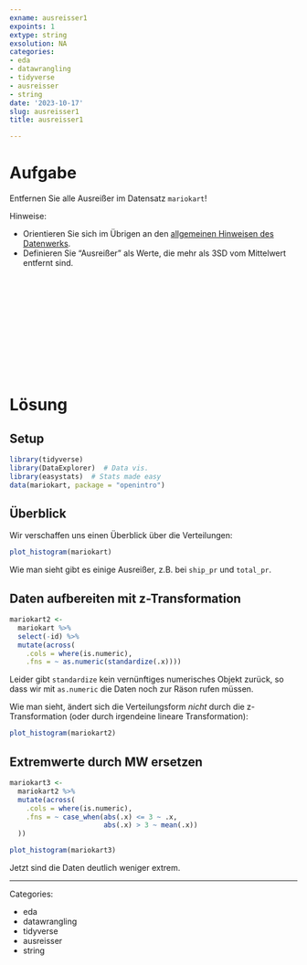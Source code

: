 ```yaml
---
exname: ausreisser1
expoints: 1
extype: string
exsolution: NA
categories:
- eda
- datawrangling
- tidyverse
- ausreisser
- string
date: '2023-10-17'
slug: ausreisser1
title: ausreisser1

---
```





# Aufgabe

Entfernen Sie alle Ausreißer im Datensatz `mariokart`!


Hinweise:

- Orientieren Sie sich im Übrigen an den [allgemeinen Hinweisen des Datenwerks](https://datenwerk.netlify.app/hinweise).
- Definieren Sie "Ausreißer" als Werte, die mehr als 3SD vom Mittelwert entfernt sind.





</br>
</br>
</br>
</br>
</br>
</br>
</br>
</br>
</br>
</br>

# Lösung


## Setup

```r
library(tidyverse)
library(DataExplorer)  # Data vis.
library(easystats)  # Stats made easy
data(mariokart, package = "openintro")
```

## Überblick 

Wir verschaffen uns einen Überblick über die Verteilungen:

```r
plot_histogram(mariokart)
```



Wie man sieht gibt es einige Ausreißer, z.B. bei `ship_pr` und `total_pr`.


## Daten aufbereiten mit z-Transformation


```r
mariokart2 <-
  mariokart %>% 
  select(-id) %>% 
  mutate(across(
    .cols = where(is.numeric),
    .fns = ~ as.numeric(standardize(.x))))
```


Leider gibt `standardize` kein vernünftiges numerisches Objekt zurück,
so dass wir mit `as.numeric` die Daten noch zur Räson rufen müssen.


Wie man sieht, ändert sich die Verteilungsform *nicht*  durch die z-Transformation (oder durch irgendeine lineare Transformation):

```r
plot_histogram(mariokart2)
```

## Extremwerte durch MW ersetzen


```r
mariokart3 <-
  mariokart2 %>% 
  mutate(across(
    .cols = where(is.numeric),
    .fns = ~ case_when(abs(.x) <= 3 ~ .x,
                       abs(.x) > 3 ~ mean(.x))
  ))
```




```r
plot_histogram(mariokart3)
```


Jetzt sind die Daten deutlich weniger extrem.




---

Categories: 

- eda
- datawrangling
- tidyverse
- ausreisser
- string

